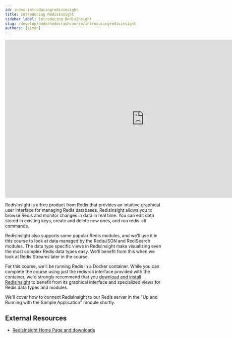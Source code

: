 ```yaml
---
id: index-introducingredisinsight
title: Introducing RedisInsight
sidebar_label: Introducing RedisInsight
slug: /develop/node/nodecrashcourse/introducingredisinsight
authors: [simon]
---
```



<Authors frontMatter={frontMatter} />

<div class="text--center">
  <iframe
    width="896"
    height="509"
    src="https://www.youtube.com/embed/EUY8WyQdR-o"
    frameborder="0"
    allow="accelerometer; autoplay; clipboard-write; encrypted-media; gyroscope; picture-in-picture"
    allowfullscreen></iframe>
</div>

RedisInsight is a free product from Redis that provides an intuitive graphical user interface for managing Redis databases. RedisInsight allows you to browse Redis and monitor changes in data in real time. You can edit data stored in existing keys, create and delete new ones, and run redis-cli commands.

RedisInsight also supports some popular Redis modules, and we'll use it in this course to look at data managed by the RedisJSON and RediSearch modules. The data type specific views in RedisInsight make visualizing even the most complex Redis data types easy. We'll benefit from this when we look at Redis Streams later in the course.

For this course, we'll be running Redis in a Docker container. While you can complete the course using just the redis-cli interface provided with the container, we'd strongly recommend that you [download and install RedisInsight](https://redis.com/redis-enterprise/redis-insight/) to benefit from its graphical interface and specialized views for Redis data types and modules.

We'll cover how to connect RedisInsight to our Redis server in the "Up and Running with the Sample Application" module shortly.

## External Resources

- [RedisInsight Home Page and downloads](https://redis.com/redis-enterprise/redis-insight/)
